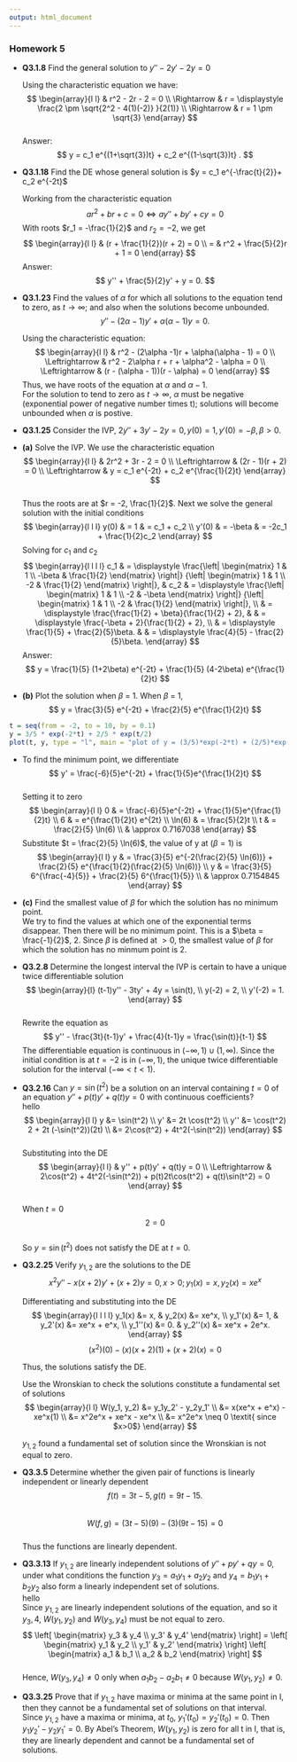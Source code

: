 ```yaml
---
output: html_document
---
```

### Homework 5
* __Q3.1.8__ Find the general solution to $y'' - 2y' - 2y = 0$  
    
    Using the characteristic equation we have:
$$
\begin{array}{l l}
& r^2 - 2r - 2 = 0
\\
\Rightarrow & r = \displaystyle \frac{2 \pm \sqrt{2^2 - 4(1)(-2)} }{2(1)}
\\
\Rightarrow & r = 1 \pm \sqrt{3}
\end{array}
$$  
Answer:  
$$
y = c_1 e^{(1+\sqrt{3})t} + c_2 e^{(1-\sqrt{3})t} .
$$  
  
* __Q3.1.18__ Find the DE whose general solution is $y = c_1 e^{-\frac{t}{2}}+ c_2 e^{-2t}$  
    
    Working from the characteristic equation
$$
ar^2 + br + c = 0 \Leftrightarrow ay'' + by' + cy = 0
$$
With roots $r_1 = -\frac{1}{2}$ and $r_2 = -2$, we get
$$
\begin{array}{l l}
& (r + \frac{1}{2})(r + 2) = 0
\\
= & r^2 + \frac{5}{2}r + 1 = 0
\end{array}
$$
Answer:
$$
y'' + \frac{5}{2}y' + y = 0.
$$  
  
* __Q3.1.23__ Find the values of $\alpha$ for which all solutions to the equation tend to zero, as $t \rightarrow \infty$; and also when the solutions become unbounded.  
$$
y'' - (2\alpha -1)y' + \alpha(\alpha - 1)y = 0.
$$  
    
    Using the characteristic equation:
$$
\begin{array}{l l}
& r^2 - (2\alpha -1)r + \alpha(\alpha - 1) = 0
\\
\Leftrightarrow & r^2 - 2\alpha r + r + \alpha^2 - \alpha = 0
\\
\Leftrightarrow & (r - (\alpha - 1))(r - \alpha) = 0
\end{array}
$$
Thus, we have roots of the equation at $\alpha$ and $\alpha - 1$.  
  For the solution to tend to zero as $t \rightarrow \infty$, $\alpha$ must be negative (exponential power of negative number times t); solutions will become unbounded when $\alpha$ is postive.  
  
* __Q3.1.25__ Consider the IVP, $2y'' + 3y' - 2y = 0, y(0) = 1, y'(0) = -\beta, \beta > 0.$  
* __(a)__ Solve the IVP. We use the characteristic equation
$$
\begin{array}{l l}
& 2r^2 + 3r - 2 = 0
\\
\Leftrightarrow & (2r - 1)(r + 2) = 0
\\
\Leftrightarrow & y = c_1 e^{-2t} + c_2 e^{\frac{1}{2}t}
\end{array}
$$  
Thus the roots are at $r = -2, \frac{1}{2}$. Next we solve the general solution with the initial conditions  
$$
\begin{array}{l l l}
y(0) & = 1 & = c_1 + c_2
\\
y'(0) & = -\beta & = -2c_1 + \frac{1}{2}c_2
\end{array}
$$
Solving for $c_1$ and $c_2$  
$$
\begin{array}{l l l l}
c_1 & = \displaystyle \frac{\left| \begin{matrix} 1 & 1 \\ -\beta & \frac{1}{2} \end{matrix} \right|}
{\left| \begin{matrix} 1 & 1 \\ -2 & \frac{1}{2} \end{matrix} \right|}, 
& c_2 & = \displaystyle \frac{\left| \begin{matrix} 1 & 1 \\ -2 & -\beta \end{matrix} \right|}
{\left| \begin{matrix} 1 & 1 \\ -2 & \frac{1}{2} \end{matrix} \right|},
\\
& = \displaystyle \frac{\frac{1}{2} + \beta}{\frac{1}{2} + 2}, & & = \displaystyle \frac{-\beta + 2}{\frac{1}{2} + 2},
\\
& = \displaystyle \frac{1}{5} + \frac{2}{5}\beta. & & = \displaystyle \frac{4}{5} - \frac{2}{5}\beta.
\end{array}
$$
Answer:  
$$
y = \frac{1}{5} (1+2\beta) e^{-2t} + \frac{1}{5} (4-2\beta) e^{\frac{1}{2}t}
$$
* __(b)__ Plot the solution when $\beta$ = 1.
When $\beta$ = 1,
$$
y = \frac{3}{5} e^{-2t} + \frac{2}{5} e^{\frac{1}{2}t}
$$  
  
```r
t = seq(from = -2, to = 10, by = 0.1)
y = 3/5 * exp(-2*t) + 2/5 * exp(t/2)
plot(t, y, type = "l", main = "plot of y = (3/5)*exp(-2*t) + (2/5)*exp(t/2)")
```  

* To find the minimum point, we differentiate
$$
y' = \frac{-6}{5}e^{-2t} + \frac{1}{5}e^{\frac{1}{2}t}
$$  
Setting it to zero
$$
\begin{array}{l l}
0 & = \frac{-6}{5}e^{-2t} + \frac{1}{5}e^{\frac{1}{2}t}
\\
6 & = e^{\frac{1}{2}t} e^{2t}
\\
\ln(6) & = \frac{5}{2}t
\\
t & = \frac{2}{5} \ln(6)
\\
& \approx 0.7167038
\end{array}
$$
Substitute $t = \frac{2}{5} \ln(6)$, the value of y at $(\beta = 1)$ is
$$
\begin{array}{l l}
y & = \frac{3}{5} e^{-2(\frac{2}{5} \ln(6))} + \frac{2}{5} e^{\frac{1}{2}(\frac{2}{5} \ln(6))}
\\
y & = \frac{3}{5} 6^{\frac{-4}{5}} + \frac{2}{5} 6^{\frac{1}{5}}
\\
& \approx 0.7154845
\end{array}
$$  
  
* __(c)__ Find the smallest value of $\beta$ for which the solution has no minimum point.  
We try to find the values at which one of the exponential terms disappear. Then there will be no minimum point. This is a $\beta = \frac{-1}{2}$, $2$. Since $\beta$ is defined at $> 0$, the smallest value of $\beta$ for which the solution has no minmum point is $2$.

* __Q3.2.8__ Determine the longest interval the IVP is certain to have a unique twice differentiable solution
$$
\begin{array}{l}
(t-1)y'' - 3ty' + 4y = \sin(t),
\\
y(-2) = 2,
\\
y'(-2) = 1.
\end{array}
$$  
Rewrite the equation as
$$
y'' - \frac{3t}{t-1}y' + \frac{4}{t-1}y = \frac{\sin(t)}{t-1}
$$
The differentiable equation is continuous in $(-\infty,1) \cup (1,\infty)$. Since the initial condition is at $t = -2$ is in $(-\infty,1)$, the unique twice differentiable solution for the interval $(-\infty < t < 1).$

* __Q3.2.16__ Can $y = \sin(t^2)$ be a solution on an interval containing $t = 0$ of an equation $y'' + p(t)y' + q(t)y = 0$ with continuous coefficients?  
hello
$$
\begin{array}{l l}
y &= \sin(t^2)
\\
y' &= 2t \cos(t^2)
\\
y'' &= \cos(t^2) 2 + 2t (-\sin(t^2))(2t)
\\
&= 2\cos(t^2) + 4t^2(-\sin(t^2))
\end{array}  
$$  
Substituting into the DE  
$$
\begin{array}{l l}
& y'' + p(t)y' + q(t)y = 0
\\
\Leftrightarrow & 2\cos(t^2) + 4t^2(-\sin(t^2)) + p(t)2t\cos(t^2) + q(t)\sin(t^2) = 0
\end{array}  
$$      
When $t = 0$
$$
2 = 0  
$$      
So $y = \sin(t^2)$ does not satisfy the DE at $t = 0$.

* __Q3.2.25__ Verify $y_{1,2}$ are the solutions to the DE  
$$
x^2y'' - x(x+2)y' + (x+2)y = 0, x > 0; y_1(x) = x, y_2(x) = xe^x
$$  
    
    Differentiating and substituting into the DE 
$$
\begin{array}{l l l l}
y_1(x) &= x, & y_2(x) &= xe^x,
\\
y_1'(x) &= 1, & y_2'(x) &= xe^x + e^x,
\\
y_1''(x) &= 0. & y_2''(x) &= xe^x + 2e^x.
\end{array}
$$
$$
(x^2)(0) - (x)(x+2)(1) + (x+2)(x) = 0
$$  
    
    Thus, the solutions satisfy the DE.  
    
    Use the Wronskian to check the solutions constitute a fundamental set of solutions  
$$
\begin{array}{l l}
W(y_1, y_2) &= y_1y_2' - y_2y_1'
\\
&= x(xe^x + e^x) - xe^x(1)
\\
&= x^2e^x + xe^x - xe^x
\\
&= x^2e^x \neq 0 \textit{ since $x>0$}
\end{array}
$$  
    
    $y_{1,2}$ found a fundamental set of solution since the Wronskian is not equal to zero.

* __Q3.3.5__ Determine whether the given pair of functions is linearly independent or linearly dependent  
$$
f(t) = 3t - 5, g(t) = 9t - 15.  
$$  
$$
W(f, g) = (3t - 5)(9) - (3)(9t - 15) = 0  
$$  
Thus the functions are linearly dependent.  

* __Q3.3.13__ If $y_{1,2}$ are linearly independent solutions of $y'' + py' + qy = 0$, under what conditions the function $y_3 = a_1y_1 + a_2y_2$ and $y_4 = b_1y_1 + b_2y_2$ also form a linearly independent set of solutions.  
hello  
Since $y_{1,2}$ are linearly independent solutions of the equation, and so it $y_3,4$, $W(y_1, y_2)$ and $W(y_3, y_4)$ must be not equal to zero.  
$$
\left[ \begin{matrix} y_3 & y_4 \\ y_3' & y_4' \end{matrix} \right] = \left[ \begin{matrix} y_1 & y_2 \\ y_1' & y_2' \end{matrix} \right] \left[ \begin{matrix} a_1 & b_1 \\ a_2 & b_2 \end{matrix} \right]  
$$  
Hence, $W(y_3, y_4) \neq 0$ only when $a_1b_2 - a_2b_1 \neq 0$ because $W(y_1, y_2) \neq 0.$

* __Q3.3.25__ Prove that if $y_{1,2}$ have maxima or minima at the same point in I, then they cannot be a fundamental set of solutions on that interval.  
Since $y_{1,2}$ have a maxima or minima, at $t_0$, $y_1'(t_0) = y_2'(t_0) = 0$. Then $y_1y_2' - y_2y_1' = 0$. By Abel's Theorem, $W(y_1, y_2)$ is zero for all t in I, that is, they are linearly dependent and cannot be a fundamental set of solutions.

